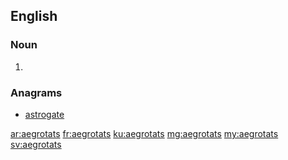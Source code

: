 ==English==

===Noun===
{{head|en}}

# {{plural of|aegrotat}}

===Anagrams===
* [[astrogate#English|astrogate]]

[[ar:aegrotats]]
[[fr:aegrotats]]
[[ku:aegrotats]]
[[mg:aegrotats]]
[[my:aegrotats]]
[[sv:aegrotats]]